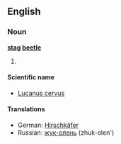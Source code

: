 ==English==
===Noun===
'''[[stag]] [[beetle]]'''

#

====Scientific name====
*[[Lucanus cervus]]

====Translations====
*German: [[Hirschkäfer]]
*Russian: [[жук-олень]] (zhuk-olen')

{{stub}}